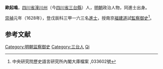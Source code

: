 '''歐起鳴'''，[[四川省|四川省]][[潼川州|潼川州]]（今[[四川省|四川省]][[三台縣|三台縣]]）人，[[明朝|明朝]]政治人物，同進士出身。

[[崇禎|崇禎]]元年（1628年），登戊辰科三甲一六三名[[進士|進士]]，授南京[[福建道|福建道]]試[[監察御史|監察御史]]<ref>中央研究院歷史語言研究所內閣大庫檔案 ,033602號</ref>。

==参考文献==
{{reflist}}

{{明朝人物小作品}}
{{崇禎元年戊辰科殿試金榜}}
{{DEFAULTSORT:Ou}}
[[Category:明朝监察御史|Category:明朝监察御史]]
[[Category:三台人|Category:三台人]]
[[Category:欧姓|Qi]]